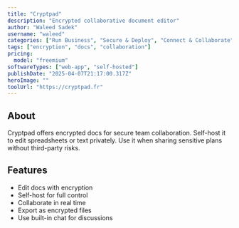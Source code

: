 ---
title: "Cryptpad"
description: "Encrypted collaborative document editor"
author: "Waleed Sadek"
username: "waleed"
categories: ["Run Business", "Secure & Deploy", "Connect & Collaborate"]
tags: ["encryption", "docs", "collaboration"]
pricing:
  model: "freemium"
softwareTypes: ["web-app", "self-hosted"]
publishDate: "2025-04-07T21:17:00.317Z"
heroImage: ""
toolUrl: "https://cryptpad.fr"
---
## About
Cryptpad offers encrypted docs for secure team collaboration. Self-host it to edit spreadsheets or text privately. Use it when sharing sensitive plans without third-party risks.

## Features
- Edit docs with encryption
- Self-host for full control
- Collaborate in real time
- Export as encrypted files
- Use built-in chat for discussions